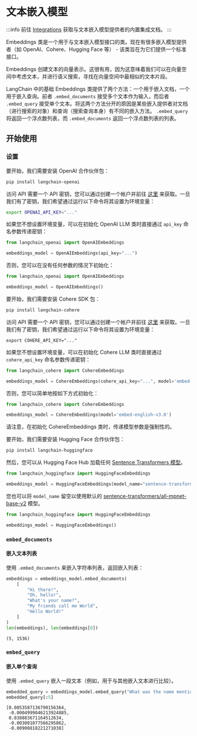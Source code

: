 # 文本嵌入模型

:::info
前往 [Integrations](/docs/integrations/text_embedding/) 获取与文本嵌入模型提供者的内置集成文档。
:::

Embeddings 类是一个用于与文本嵌入模型接口的类。现在有很多嵌入模型提供者（如 OpenAI、Cohere、Hugging Face 等） - 该类旨在为它们提供一个标准接口。

Embeddings 创建文本的向量表示。这很有用，因为这意味着我们可以在向量空间中考虑文本，并进行语义搜索，寻找在向量空间中最相似的文本片段。

LangChain 中的基础 Embeddings 类提供了两个方法：一个用于嵌入文档，一个用于嵌入查询。前者 `.embed_documents` 接受多个文本作为输入，而后者 `.embed_query` 接受单个文本。将这两个方法分开的原因是某些嵌入提供者对文档（进行搜索的对象）和查询（搜索查询本身）有不同的嵌入方法。
`.embed_query` 将返回一个浮点数列表，而 `.embed_documents` 返回一个浮点数列表的列表。

## 开始使用

### 设置


<Tabs>
  <TabItem value="openai" label="OpenAI" default>
要开始，我们需要安装 OpenAI 合作伙伴包：

```bash
pip install langchain-openai
```

访问 API 需要一个 API 密钥，您可以通过创建一个帐户并前往 [这里](https://platform.openai.com/account/api-keys) 来获取。一旦我们有了密钥，我们希望通过运行以下命令将其设置为环境变量：

```bash
export OPENAI_API_KEY="..."
```

如果您不想设置环境变量，可以在初始化 OpenAI LLM 类时直接通过 `api_key` 命名参数传递密钥：

```python
from langchain_openai import OpenAIEmbeddings

embeddings_model = OpenAIEmbeddings(api_key="...")
```

否则，您可以在没有任何参数的情况下初始化：
```python
from langchain_openai import OpenAIEmbeddings

embeddings_model = OpenAIEmbeddings()
```

  </TabItem>
  <TabItem value="cohere" label="Cohere">

要开始，我们需要安装 Cohere SDK 包：

```bash
pip install langchain-cohere
```

访问 API 需要一个 API 密钥，您可以通过创建一个帐户并前往 [这里](https://dashboard.cohere.com/api-keys) 来获取。一旦我们有了密钥，我们希望通过运行以下命令将其设置为环境变量：

```shell
export COHERE_API_KEY="..."
```

如果您不想设置环境变量，可以在初始化 Cohere LLM 类时直接通过 `cohere_api_key` 命名参数传递密钥：

```python
from langchain_cohere import CohereEmbeddings

embeddings_model = CohereEmbeddings(cohere_api_key="...", model='embed-english-v3.0')
```

否则，您可以简单地按如下方式初始化：
```python
from langchain_cohere import CohereEmbeddings

embeddings_model = CohereEmbeddings(model='embed-english-v3.0')
```
请注意，在初始化 CohereEmbeddings 类时，传递模型参数是强制性的。

  </TabItem>
  <TabItem value="huggingface" label="Hugging Face">

要开始，我们需要安装 Hugging Face 合作伙伴包：

```bash
pip install langchain-huggingface
```

然后，您可以从 Hugging Face Hub 加载任何 [Sentence Transformers 模型](https://huggingface.co/models?library=sentence-transformers)。

```python
from langchain_huggingface import HuggingFaceEmbeddings

embeddings_model = HuggingFaceEmbeddings(model_name="sentence-transformers/all-mpnet-base-v2")
```

您也可以将 `model_name` 留空以使用默认的 [sentence-transformers/all-mpnet-base-v2](https://huggingface.co/sentence-transformers/all-mpnet-base-v2) 模型。

```python
from langchain_huggingface import HuggingFaceEmbeddings

embeddings_model = HuggingFaceEmbeddings()
```

  </TabItem>
</Tabs>

### `embed_documents`
#### 嵌入文本列表

使用 `.embed_documents` 来嵌入字符串列表，返回嵌入列表：

```python
embeddings = embeddings_model.embed_documents(
    [
        "Hi there!",
        "Oh, hello!",
        "What's your name?",
        "My friends call me World",
        "Hello World!"
    ]
)
len(embeddings), len(embeddings[0])
```

<CodeOutputBlock language="python">

```
(5, 1536)
```

</CodeOutputBlock>

### `embed_query`
#### 嵌入单个查询
使用 `.embed_query` 嵌入一段文本（例如，用于与其他嵌入文本进行比较）。

```python
embedded_query = embeddings_model.embed_query("What was the name mentioned in the conversation?")
embedded_query[:5]
```

<CodeOutputBlock language="python">

```
[0.0053587136790156364,
 -0.0004999046213924885,
 0.038883671164512634,
 -0.003001077566295862,
 -0.00900818221271038]
```

</CodeOutputBlock>